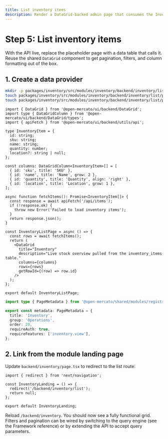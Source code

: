 ```yaml
---
title: List inventory items
description: Render a DataGrid-backed admin page that consumes the Inventory API.
---
```


# Step 5: List inventory items

With the API live, replace the placeholder page with a data table that calls it. Reuse the shared `DataGrid` component to get pagination, filters, and column formatting out of the box.

## 1. Create a data provider

```bash
mkdir -p packages/inventory/src/modules/inventory/backend/inventory/list
touch packages/inventory/src/modules/inventory/backend/inventory/list/page.tsx
touch packages/inventory/src/modules/inventory/backend/inventory/list/page.meta.ts
```

```tsx title="backend/inventory/list/page.tsx"
import { DataGrid } from '@open-mercato/ui/backend/DataGrid';
import type { DataGridColumn } from '@open-mercato/ui/backend/DataGrid/types';
import { apiFetch } from '@open-mercato/ui/backend/utils/api';

type InventoryItem = {
  id: string;
  sku: string;
  name: string;
  quantity: number;
  location?: string | null;
};

const columns: DataGridColumn<InventoryItem>[] = [
  { id: 'sku', title: 'SKU' },
  { id: 'name', title: 'Name', grow: 2 },
  { id: 'quantity', title: 'Quantity', align: 'right' },
  { id: 'location', title: 'Location', grow: 1 },
];

async function fetchItems(): Promise<InventoryItem[]> {
  const response = await apiFetch('/api/items');
  if (!response.ok) {
    throw new Error('Failed to load inventory items');
  }
  return response.json();
}

const InventoryListPage = async () => {
  const rows = await fetchItems();
  return (
    <DataGrid
      title="Inventory"
      description="Live stock overview pulled from the inventory_items table."
      columns={columns}
      rows={rows}
      getRowId={(row) => row.id}
    />
  );
};

export default InventoryListPage;
```

```ts title="backend/inventory/list/page.meta.ts"
import type { PageMetadata } from '@open-mercato/shared/modules/registry';

export const metadata: PageMetadata = {
  title: 'Inventory',
  group: 'Operations',
  order: 20,
  requireAuth: true,
  requireFeatures: ['inventory.view'],
};
```

## 2. Link from the module landing page

Update `backend/inventory/page.tsx` to redirect to the list route:

```tsx title="backend/inventory/page.tsx"
import { redirect } from 'next/navigation';

const InventoryLanding = () => {
  redirect('/backend/inventory/list');
  return null;
};

export default InventoryLanding;
```

Reload `/backend/inventory`. You should now see a fully functional grid. Filters and pagination can be wired by switching to the query engine (see the Framework reference) or by extending the API to accept query parameters.

